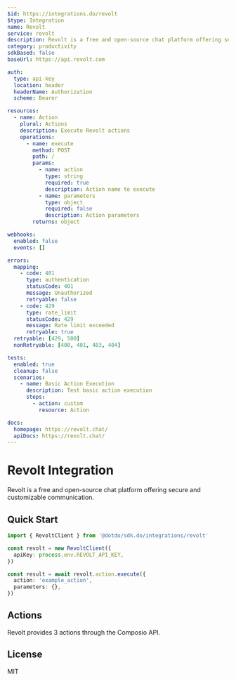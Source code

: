 ```yaml
---
$id: https://integrations.do/revolt
$type: Integration
name: Revolt
service: revolt
description: Revolt is a free and open-source chat platform offering secure and customizable communication.
category: productivity
sdkBased: false
baseUrl: https://api.revolt.com

auth:
  type: api-key
  location: header
  headerName: Authorization
  scheme: Bearer

resources:
  - name: Action
    plural: Actions
    description: Execute Revolt actions
    operations:
      - name: execute
        method: POST
        path: /
        params:
          - name: action
            type: string
            required: true
            description: Action name to execute
          - name: parameters
            type: object
            required: false
            description: Action parameters
        returns: object

webhooks:
  enabled: false
  events: []

errors:
  mapping:
    - code: 401
      type: authentication
      statusCode: 401
      message: Unauthorized
      retryable: false
    - code: 429
      type: rate_limit
      statusCode: 429
      message: Rate limit exceeded
      retryable: true
  retryable: [429, 500]
  nonRetryable: [400, 401, 403, 404]

tests:
  enabled: true
  cleanup: false
  scenarios:
    - name: Basic Action Execution
      description: Test basic action execution
      steps:
        - action: custom
          resource: Action

docs:
  homepage: https://revolt.chat/
  apiDocs: https://revolt.chat/
---
```


# Revolt Integration

Revolt is a free and open-source chat platform offering secure and customizable communication.

## Quick Start

```typescript
import { RevoltClient } from '@dotdo/sdk.do/integrations/revolt'

const revolt = new RevoltClient({
  apiKey: process.env.REVOLT_API_KEY,
})

const result = await revolt.action.execute({
  action: 'example_action',
  parameters: {},
})
```

## Actions

Revolt provides 3 actions through the Composio API.

## License

MIT
